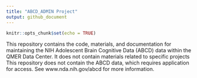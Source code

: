 ```yaml
---
title: "ABCD_ADMIN Project"
output: github_document
---
```


```r
knitr::opts_chunk$set(echo = TRUE)
```

This repository contains the code, materials, and documentation for maintaining the NIH Adolescent Brain Cognitive Data (ABCD) data within the QMER Data Center. 
It does not contain materials related to specific projects
This repository does not contain the ABCD data, which requires application for access. 
See www.nda.nih.gov/abcd for more information.
